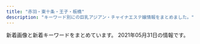```yaml
---
title: "赤羽・東十条・王子・板橋"
description: "キーワード別にの巨乳アジアン・チャイナエステ嬢情報をまとめました。"
---
```


新着画像と新着キーワードをまとめています。
2021年05月31日の情報です。

<DmmAffiliateIns />
<KeywordTable
  shops={
    [
    {
        "url": "http://meltylove.xyz/",
        "keywords": {
            "C": 6,
            "D": 4,
            "88": 2,
            "84": 6,
            "86": 9,
            "87": 2
        },
        "img_links": [
            "http://meltylove.xyz/images/g3.jpg",
            "http://meltylove.xyz/images/g5.jpg",
            "http://meltylove.xyz/images/top.jpg",
            "http://meltylove.xyz/images/room2.png",
            "http://meltylove.xyz/images/r1.png",
            "http://meltylove.xyz/images/s3.png",
            "http://meltylove.xyz/images/new.png",
            "http://meltylove.xyz/images/g4.jpg",
            "http://meltylove.xyz/images/g0.jpg",
            "http://meltylove.xyz/images/room3.png",
            "http://meltylove.xyz/images/g1.jpg",
            "http://meltylove.xyz/images/g2.jpg",
            "http://meltylove.xyz/images/room4.png",
            "http://meltylove.xyz/images/s1.png",
            "http://meltylove.xyz/images/r2.png",
            "http://meltylove.xyz/images/end.png",
            "http://meltylove.xyz/images/room1.jpg",
            "http://meltylove.xyz/images/r3.png"
        ],
        "name": "\u30e1\u30eb\u30c6\u30a3\u2015\u30e9\u30f4",
        "station": "JR\u8d64\u7fbd\u99c5"
    },
    {
        "station": "JR\u6771\u5341\u6761\u99c5\u5317\u53e3",
        "name": "\u767e\u5408",
        "img_links": [
            "http://yuri.msa.jp/images/ser2.jpg",
            "http://yuri.msa.jp/images/s_info.png",
            "http://yuri.msa.jp/images/ser3.jpg",
            "http://yuri.msa.jp/images/top2.jpg",
            "http://yuri.msa.jp/images/top1.jpg",
            "http://yuri.msa.jp/images/ser1.jpg",
            "http://yuri.msa.jp/images/info.png",
            "http://yuri.msa.jp/images/ser4.jpg",
            "http://yuri.msa.jp/images/staff_04.jpg",
            "http://yuri.msa.jp/images/wenzi-staff.png",
            "http://yuri.msa.jp/layer/images/top/top_06.jpg",
            "http://yuri.msa.jp/images/staff_02.jpg",
            "http://yuri.msa.jp/layer/images/top/top_08.png",
            "http://yuri.msa.jp/images/s_service.png",
            "http://yuri.msa.jp/layer/images/top.jpg",
            "http://yuri.msa.jp/layer/images/top/top_05.jpg",
            "http://yuri.msa.jp/layer/images/top/top_04.jpg",
            "http://yuri.msa.jp/layer/images/top/top_02.jpg",
            "http://yuri.msa.jp/images/staff_01.jpg",
            "http://yuri.msa.jp/layer/images/top/top_01.jpg",
            "http://yuri.msa.jp/images/staff_bj1.png",
            "http://yuri.msa.jp/images/staff_03.jpg",
            "http://yuri.msa.jp/layer/images/top/top_03.jpg",
            "http://yuri.msa.jp/images/1.jpg",
            "http://yuri.msa.jp/images/staff_bj4.png",
            "http://yuri.msa.jp/images/staff_06.jpg"
        ],
        "keywords": {
            "84": 3,
            "86": 3,
            "85": 3,
            "83": 3
        },
        "url": "http://yuri.msa.jp/"
    },
    {
        "url": "http://www.kaen.relaxmens.com/",
        "keywords": {
            "87": 6,
            "D": 6,
            "C": 30,
            "86": 6,
            "E": 6,
            "85": 30
        },
        "station": "JR\u8d64\u7fbd\u99c5\u6771\u53e3",
        "img_links": [
            "http://www.kaen.relaxmens.com/images/sp_top.jpg",
            "http://www.kaen.relaxmens.com/images/sp_tit_new.png",
            "http://www.kaen.relaxmens.com/images/acc4.jpg",
            "http://www.kaen.relaxmens.com/files/005.jpg",
            "http://www.kaen.relaxmens.com/files/008.jpg",
            "http://www.kaen.relaxmens.com/images/sp_tit_therapist.png",
            "http://www.kaen.relaxmens.com/files/006.jpg",
            "http://www.kaen.relaxmens.com/images/tit_new.png",
            "http://www.kaen.relaxmens.com/files/009.jpg",
            "http://www.kaen.relaxmens.com/files/002.jpg",
            "http://www.kaen.relaxmens.com/images/acc5.jpg",
            "http://www.kaen.relaxmens.com/files/007.jpg",
            "http://www.kaen.relaxmens.com/images/top.jpg",
            "http://www.kaen.relaxmens.com/images/tit_therapist.png",
            "http://www.kaen.relaxmens.com/images/maining.jpg",
            "http://www.kaen.relaxmens.com/images/kanban.jpg",
            "http://www.kaen.relaxmens.com/images/img_tel.png",
            "http://www.kaen.relaxmens.com/images/acc1.jpg",
            "http://www.kaen.relaxmens.com/images/acc2.jpg",
            "http://www.kaen.relaxmens.com/images/acc3.jpg",
            "http://www.kaen.relaxmens.com/files/001.jpg"
        ],
        "name": "\u83ef\u8276"
    },
    {
        "img_links": [
            "http://esthe-taiwanaroma.com/img/miyu.jpg",
            "http://esthe-taiwanaroma.com/img/pagetop.png",
            "http://esthe-taiwanaroma.com/img/mask05.jpg",
            "http://esthe-taiwanaroma.com/img/corona-2.jpg",
            "http://esthe-taiwanaroma.com/img/sara002.jpg",
            "http://esthe-taiwanaroma.com/img/kasumi.jpg",
            "http://esthe-taiwanaroma.com/img/mami.jpg",
            "http://esthe-taiwanaroma.com/img/mask01.jpg",
            "http://esthe-taiwanaroma.com/img/mask04.jpg",
            "http://esthe-taiwanaroma.com/img/mask03.jpg",
            "http://esthe-taiwanaroma.com/img/yuki.jpg",
            "http://esthe-taiwanaroma.com/img/anna.png",
            "http://esthe-taiwanaroma.com/img/aoi.jpg",
            "http://esthe-taiwanaroma.com/img/emi001.jpg",
            "http://esthe-taiwanaroma.com/img/2biore.png",
            "http://esthe-taiwanaroma.com/img/head_img.png",
            "http://esthe-taiwanaroma.com/img/corona-4.jpg",
            "http://esthe-taiwanaroma.com/img/4ugai.png",
            "http://esthe-taiwanaroma.com/img/iphone.png",
            "http://esthe-taiwanaroma.com/img/mask02.jpg",
            "http://esthe-taiwanaroma.com/img/tel_img.png",
            "http://esthe-taiwanaroma.com/img/mami03.png",
            "http://esthe-taiwanaroma.com/img/mika2.jpg",
            "http://esthe-taiwanaroma.com/img/erika01.jpg",
            "http://esthe-taiwanaroma.com/img/sayaka.jpg",
            "http://esthe-taiwanaroma.com/img/corona-3.jpg",
            "http://esthe-taiwanaroma.com/img/topbg02.jpg",
            "http://esthe-taiwanaroma.com/img/hina.jpg",
            "http://esthe-taiwanaroma.com/img/corona-5.jpg",
            "http://esthe-taiwanaroma.com/img/ami.jpg",
            "http://esthe-taiwanaroma.com/img/photo_01.jpg",
            "http://esthe-taiwanaroma.com/img/mizuho03.jpg",
            "http://esthe-taiwanaroma.com/img/sara2.jpg",
            "http://esthe-taiwanaroma.com/img/3kenon.png",
            "http://esthe-taiwanaroma.com/img/coming.jpg",
            "http://esthe-taiwanaroma.com/img/1purazuma.png"
        ],
        "url": "http://esthe-taiwanaroma.com/",
        "name": "\u53f0\u6e7e\u30a2\u30ed\u30de",
        "station": "JR\u8d64\u7fbd\u99c5\u5357\u53e3",
        "keywords": {}
    },
    {
        "url": "http://lastpara.net/",
        "station": "JR\u8d64\u7fbd\u99c5\u5357\u53e3",
        "keywords": {
            "90": 2,
            "86": 4,
            "85": 9,
            "84": 4
        },
        "img_links": [
            "http://lastpara.net/image/cast/cast_286_1_s.jpg",
            "http://lastpara.net/image/cast/cast_256_1_l.jpg",
            "http://lastpara.net/img/event/camp_top_02.jpg",
            "http://lastpara.net/image/cast/cast_287_1_l.jpg",
            "http://lastpara.net/image/cast/cast_261_1_l.jpg",
            "http://lastpara.net/image/cast/cast_265_1_l.jpg",
            "http://lastpara.net/image/cast/cast_287_1_s.jpg",
            "http://lastpara.net/image/cast/cast_263_1_s.jpg",
            "http://lastpara.net/image/cast/cast_262_1_l.jpg",
            "http://lastpara.net/image/cast/cast_259_1_l.jpg",
            "http://lastpara.net/image/cast/cast_256_1_s.jpg",
            "http://lastpara.net/img/news-ttl.jpg",
            "http://lastpara.net/image/cast/cast_255_1_l.jpg",
            "http://lastpara.net/image/cast/cast_259_1_s.jpg",
            "http://lastpara.net/image/cast/cast_286_1_l.jpg",
            "http://lastpara.net/image/cast/cast_265_1_s.jpg",
            "http://lastpara.net/img/recuit.png",
            "http://lastpara.net/image/cast/cast_263_1_l.jpg"
        ],
        "name": "Last Paradise \uff5e\u30e9\u30b9\u30c8\u30d1\u30e9\u30c0\u30a4\u30b9\uff5e"
    },
    {
        "img_links": [
            "http://www.e-baby.work/staff/rina1.jpg",
            "http://www.e-baby.work/staff/kumi1.jpg",
            "http://www.e-baby.work/staff/miho1.jpg",
            "http://www.e-baby.work/staff/karen1.jpg",
            "http://www.e-baby.work/staff/maya1.jpg",
            "http://www.e-baby.work/staff/haru1.jpg",
            "http://www.e-baby.work/staff/yuka1.jpg",
            "http://www.e-baby.work/img/all/icon2.png",
            "http://www.e-baby.work/img/all/loader.png",
            "http://www.e-baby.work/staff/mihoc.jpg"
        ],
        "keywords": {
            "85": 1,
            "84": 1,
            "86": 2,
            "89": 1,
            "D": 3,
            "C": 1,
            "87": 2,
            "E": 3
        },
        "name": "\u30a2\u30a4\u30ea\u30b9",
        "station": "JR\u8d64\u7fbd\u99c5\u6771\u53e3",
        "url": "http://www.e-baby.work/"
    },
    {
        "station": "JR\u738b\u5b50\u99c5\u4e2d\u592e\u53e3",
        "img_links": [
            "https://wagaya.xyz.mn/photos/sites/56/2021/04/2021040506054956.jpg",
            "https://wagaya.xyz.mn/images/s_news.png",
            "https://wagaya.xyz.mn/images/top.jpg",
            "https://wagaya.xyz.mn/images/nbj1.png",
            "https://wagaya.xyz.mn/photos/sites/56/2021/04/202104050602539.jpg",
            "https://wagaya.xyz.mn/images/mobile.jpg",
            "https://wagaya.xyz.mn/images/s_staff.png",
            "https://wagaya.xyz.mn/photos/sites/56/2021/04/2021041205512961.jpg",
            "https://wagaya.xyz.mn/photos/sites/56/2021/04/2021041205512892.jpg"
        ],
        "name": "\u6211\u304c\u5bb6",
        "url": "https://wagaya.xyz.mn/",
        "keywords": {
            "C": 8,
            "86": 5,
            "D": 20,
            "83": 5,
            "85": 10
        }
    },
    {
        "keywords": {
            "C": 15,
            "D": 10,
            "E": 6,
            "87": 6,
            "86": 8,
            "85": 2
        },
        "name": "Cocosia \uff5e\u30b3\u30b3\u30b7\u30a2\uff5e",
        "station": "JR\u8d64\u7fbd\u99c5\u897f\u53e3",
        "img_links": [
            "http://www.cocosia.work/img/header_info.png",
            "http://www.cocosia.work/staff/yuyu.jpg",
            "http://www.cocosia.work/staff/riya1.jpg",
            "http://www.cocosia.work/img/bn_contact_sp.jpg",
            "http://www.cocosia.work/staff/yuyu1.jpg",
            "http://www.cocosia.work/staff/hina.jpg",
            "http://www.cocosia.work/img/int3_sp.jpg",
            "http://www.cocosia.work/img/int1_sp.jpg",
            "http://www.cocosia.work/img/int2.jpg",
            "http://www.cocosia.work/staff/riya.jpg",
            "http://www.cocosia.work/img/concept_sp.jpg",
            "http://www.cocosia.work/staff/rea.jpg",
            "http://www.cocosia.work/img/int3.jpg",
            "http://www.cocosia.work/img/concept.jpg",
            "http://www.cocosia.work/img/bn_howto_sp.jpg",
            "http://www.cocosia.work/img/bn_howto.jpg",
            "http://www.cocosia.work/img/int1.jpg",
            "http://www.cocosia.work/img/int2_sp.jpg",
            "http://www.cocosia.work/staff/mika.jpg",
            "http://www.cocosia.work/img/i_tel.png",
            "http://www.cocosia.work/img/bn_contact.jpg",
            "http://www.cocosia.work/staff/mika1.jpg",
            "http://www.cocosia.work/staff/mao1.jpg",
            "http://www.cocosia.work/staff/rea1.jpg",
            "http://www.cocosia.work/staff/mao.jpg",
            "http://www.cocosia.work/staff/hina1.jpg"
        ],
        "url": "http://www.cocosia.work/"
    },
    {
        "keywords": {
            "87": 3,
            "88": 3,
            "\u30bb\u30af\u30b7\u30fc": 6,
            "98": 1,
            "89": 3
        },
        "img_links": [
            "http://esthe-japan.work/flower/upload/202004/1588153474.png"
        ],
        "name": "FLOWER",
        "station": "JR\u8d64\u7fbd\u99c5\u5357\u6539\u672d\u53e3(\u6771)",
        "url": "http://esthe-japan.work/flower/"
    },
    {
        "name": "\u7e01\u697d",
        "keywords": {
            "C": 1,
            "85": 2,
            "87": 1,
            "D": 5
        },
        "station": "JR\u5341\u6761\u99c5\u5357\u53e3",
        "url": "http://figret.xyz/",
        "img_links": [
            "http://figret.xyz/uploads/210517/1-21051G0253T50.jpg",
            "http://figret.xyz/static/picture/info_text.jpg",
            "http://figret.xyz/static/picture/bar-infomation.png",
            "http://figret.xyz/static/picture/girls-bar.png",
            "http://figret.xyz/uploads/200520/1-200520094144146.jpg",
            "http://figret.xyz/static/picture/info1.jpg",
            "http://figret.xyz/uploads/210501/1-2105011FK05b.jpg",
            "http://figret.xyz/uploads/200520/1-200520100455411.jpg",
            "http://figret.xyz/uploads/210515/1-2105151454123F.jpg",
            "http://figret.xyz/static/picture/bar-news.png",
            "http://figret.xyz/static/picture/bar-girls.png",
            "http://figret.xyz/static/picture/bar-inte.png",
            "http://figret.xyz/uploads/200520/1-200520100430557.jpg",
            "http://figret.xyz/static/picture/info2.jpg"
        ]
    },
    {
        "station": "\u84ee\u6839\u99c5\u6771\u53e3",
        "img_links": [
            "http://www.l-yuri.work/images/h_line.jpg",
            "http://www.l-yuri.work/img/aki1.jpg",
            "http://www.l-yuri.work/images/int2.png",
            "http://www.l-yuri.work/images/tg.jpg",
            "http://www.l-yuri.work/images/head.jpg",
            "http://www.l-yuri.work/images/5.png",
            "http://www.l-yuri.work/images/tel.jpg",
            "http://www.l-yuri.work/staff/rina.jpg",
            "http://www.l-yuri.work/img/emi1.jpg",
            "http://www.l-yuri.work/images/news.png",
            "http://www.l-yuri.work/images/s1.png",
            "http://www.l-yuri.work/staff/emi.jpg",
            "http://www.l-yuri.work/images/1.png",
            "http://www.l-yuri.work/img/miki1.jpg",
            "http://www.l-yuri.work/images/3.png",
            "http://www.l-yuri.work/img/rina1.jpg",
            "http://www.l-yuri.work/images/staff_t.jpg",
            "http://www.l-yuri.work/images/mobile.jpg",
            "http://www.l-yuri.work/images/interior_t.jpg",
            "http://www.l-yuri.work/images/2.png",
            "http://www.l-yuri.work/staff/miki.jpg",
            "http://www.l-yuri.work/images/sys.png",
            "http://www.l-yuri.work/images/4.png",
            "http://www.l-yuri.work/staff/aki.jpg",
            "http://www.l-yuri.work/staff/kaori.jpg",
            "http://www.l-yuri.work/img/kaori1.jpg",
            "http://www.l-yuri.work/images/int1.png"
        ],
        "keywords": {},
        "url": "http://www.l-yuri.work/",
        "name": "\u767e\u5408"
    },
    {
        "keywords": {
            "85": 5,
            "C": 5,
            "E": 5,
            "87": 5,
            "D": 10,
            "86": 10
        },
        "station": "JR\u8d64\u7fbd\u99c5\u6771\u53e3",
        "name": "\u30b3\u30b3\u30ca\u30c3\u30c4",
        "url": "http://coconat.work/",
        "img_links": [
            "http://coconat.work/images/news.jpg",
            "http://coconat.work/staff/yuyu1.jpg",
            "http://coconat.work/staff/ayaka1.jpg",
            "http://coconat.work/staff/rina1.jpg",
            "http://coconat.work/images/m-top004.jpg",
            "http://coconat.work/images/interior_t.jpg",
            "http://coconat.work/staff/yuko1.jpg",
            "http://coconat.work/images/m-head01.jpg",
            "http://coconat.work/images/staff_t.jpg",
            "http://coconat.work/images/news_t.jpg",
            "http://coconat.work/images/call.png"
        ]
    },
    {
        "keywords": {},
        "name": "\u56de\u697d\u82d1",
        "url": "https://nippori-massage.com/",
        "img_links": [
            "https://nippori-massage.com/staff/sakura-s1.jpg",
            "https://nippori-massage.com/images/qrcode.png",
            "https://nippori-massage.com/room/room-l3.jpg",
            "https://nippori-massage.com/mens-esthe/2021/04/15/sakura-s1.jpg",
            "https://nippori-massage.com/images/esthe1.jpg",
            "https://nippori-massage.com/icon/line.png",
            "https://nippori-massage.com/icon/twitter.png",
            "https://nippori-massage.com/room/room-l1.jpg",
            "https://nippori-massage.com/icon/yelp.png",
            "https://nippori-massage.com/room/room-l2.jpg",
            "https://nippori-massage.com/images/main-sp.jpg",
            "https://nippori-massage.com/room/room-l4.jpg",
            "https://nippori-massage.com/images/obi.jpg",
            "https://nippori-massage.com/images/esthe3.jpg",
            "https://nippori-massage.com/line/10min-coupon.png",
            "https://nippori-massage.com/images/line_friend.png",
            "https://nippori-massage.com//icon/facebook.png",
            "https://nippori-massage.com/line/line-qr.png",
            "https://nippori-massage.com/images/clear.png",
            "https://nippori-massage.com/footer/footer-line.png",
            "https://nippori-massage.com/images/esthe2.jpg",
            "https://nippori-massage.com/footer/footer-staff.png",
            "https://nippori-massage.com/images/header3.png",
            "https://nippori-massage.com/footer/footer-tel.png",
            "https://nippori-massage.com/images/esthe4.jpg",
            "https://nippori-massage.com/images/main1.jpg",
            "https://nippori-massage.com/icon/facebook.png",
            "https://scdn.line-apps.com/n/line_add_friends/btn/ja.png",
            "https://nippori-massage.com/staff/sakura-l1.jpg"
        ],
        "station": "\u5c3e\u4e45\u99c5"
    },
    {
        "name": "Love Sea",
        "img_links": [
            "https://higashijujo-mensesthe.com/room/esthe1.jpg",
            "https://higashijujo-mensesthe.com/images/header3.png",
            "https://higashijujo-mensesthe.com/icon/facebook.png",
            "https://higashijujo-mensesthe.com/staff/lime-l1.jpg",
            "https://higashijujo-mensesthe.com/2019/10/21/rika-s1.jpg",
            "https://higashijujo-mensesthe.com/staff/runa-l1.jpg",
            "https://higashijujo-mensesthe.com/menu/gallery.png",
            "https://higashijujo-mensesthe.com/menu/friend.png",
            "https://higashijujo-mensesthe.com/staff/satomi-s1.jpg",
            "https://higashijujo-mensesthe.com/room/room-l3.jpg",
            "https://higashijujo-mensesthe.com/room/room-l2.jpg",
            "https://higashijujo-mensesthe.com/button/staff.png",
            "https://higashijujo-mensesthe.com/staff/kimi-s1.jpg",
            "https://higashijujo-mensesthe.com/menu/info.png",
            "https://higashijujo-mensesthe.com/images/main1.jpg",
            "https://higashijujo-mensesthe.com/2019/08/10/kimi-s1.jpg",
            "https://higashijujo-mensesthe.com/staff/rika-s1.jpg",
            "https://higashijujo-mensesthe.com/images/main-sp.jpg",
            "https://higashijujo-mensesthe.com/2020/02/29/lime-s1.jpg",
            "https://higashijujo-mensesthe.com/images/footer-l.png",
            "https://higashijujo-mensesthe.com/icon/line.png",
            "https://higashijujo-mensesthe.com/images/flower.png",
            "https://higashijujo-mensesthe.com/button/blog.png",
            "https://higashijujo-mensesthe.com/room/esthe2.jpg",
            "https://higashijujo-mensesthe.com/staff/rika-l1.jpg",
            "https://higashijujo-mensesthe.com/staff/kimi-s2.jpg",
            "https://higashijujo-mensesthe.com/staff/lime-s1.jpg",
            "https://higashijujo-mensesthe.com/room/esthe3.jpg",
            "https://higashijujo-mensesthe.com/staff/kimi-l2.jpg",
            "https://higashijujo-mensesthe.com/2019/08/23/satomi-s1.jpg",
            "https://higashijujo-mensesthe.com/images/qrcode.png",
            "https://higashijujo-mensesthe.com/menu/blog.png",
            "https://higashijujo-mensesthe.com/staff/satomi-l1.jpg",
            "https://higashijujo-mensesthe.com/menu/home.png",
            "https://higashijujo-mensesthe.com/icon/twitter.png",
            "https://higashijujo-mensesthe.com/staff/kimi-l1.jpg",
            "https://higashijujo-mensesthe.com/button/home.png",
            "https://higashijujo-mensesthe.com/staff/runa-s1.jpg",
            "https://higashijujo-mensesthe.com/images/clear.png",
            "https://higashijujo-mensesthe.com/2019/08/22/runa-s1.jpg",
            "https://higashijujo-mensesthe.com/images/footer-r.png",
            "https://higashijujo-mensesthe.com/room/room-l4.jpg",
            "https://higashijujo-mensesthe.com/images/camp.jpg",
            "https://higashijujo-mensesthe.com/icon/yelp.png",
            "https://higashijujo-mensesthe.com/room/room-l1.jpg"
        ],
        "url": "https://higashijujo-mensesthe.com/",
        "station": "JR\u6771\u5341\u6761\u99c5\u5317\u53e3",
        "keywords": {}
    },
    {
        "url": "http://www.goodtime.iesjp.com/",
        "keywords": {
            "D": 8,
            "85": 2,
            "\u30bb\u30af\u30b7\u30fc": 3,
            "87": 8
        },
        "name": "GOOD TIME",
        "img_links": [
            "http://www.goodtime.iesjp.com/files/006.jpg",
            "http://www.goodtime.iesjp.com/images/m-head.jpg",
            "http://www.goodtime.iesjp.com/images/m-top02.jpg",
            "http://www.goodtime.iesjp.com/images/m-top-right01.jpg",
            "http://www.goodtime.iesjp.com/images/m-right.jpg",
            "http://www.goodtime.iesjp.com/files/004.jpg",
            "http://www.goodtime.iesjp.com/files/003.jpg",
            "http://www.goodtime.iesjp.com/images/m-yejiao.jpg",
            "http://www.goodtime.iesjp.com/images/call.png",
            "http://www.goodtime.iesjp.com/images/m-left.jpg",
            "http://www.goodtime.iesjp.com/images/m-top-right04.jpg",
            "http://www.goodtime.iesjp.com/photo_news/upimg/1591860540114b630a_0.jpg",
            "http://www.goodtime.iesjp.com/photo_news/upimg/6226360739cbd5fa6e_0.jpg",
            "http://www.goodtime.iesjp.com/photo_news/upimg/3462960a1ab283cd4a_0.jpg",
            "http://www.goodtime.iesjp.com/images/m-top-right03.jpg",
            "http://www.goodtime.iesjp.com/files/007.jpg",
            "http://www.goodtime.iesjp.com/photo_news/upimg/22286608910ac9b0db_0.jpg",
            "http://www.goodtime.iesjp.com/files/001.jpg",
            "http://www.goodtime.iesjp.com/photo_news/upimg/20911603de0e3ad912_0.jpg",
            "http://www.goodtime.iesjp.com/images/m-top03.jpg",
            "http://www.goodtime.iesjp.com/photo_news/upimg/2288060497ed9031e6_0.jpg",
            "http://www.goodtime.iesjp.com/images/m-top-right02.jpg",
            "http://www.goodtime.iesjp.com/images/top-left01.jpg"
        ],
        "station": "\u8d64\u7fbd\u5ca9\u6df5\u99c52\u756a\u51fa\u53e3"
    },
    {
        "station": "JR\u8d64\u7fbd\u99c5\u6771\u53e3",
        "url": "http://angel-aroma.net/",
        "keywords": {
            "84": 2,
            "82": 2,
            "87": 2,
            "86": 4
        },
        "img_links": [
            "http://angel-aroma.net/img/qr.jpg",
            "http://angel-aroma.net/img/top.jpg",
            "http://angel-aroma.net/img/sta1.jpg",
            "http://angel-aroma.net/img/sta2.jpg",
            "http://angel-aroma.net/img/no.png",
            "http://angel-aroma.net/img/stafft.jpg",
            "http://angel-aroma.net/img/sta3.jpg",
            "http://angel-aroma.net/img/m10.jpg",
            "http://angel-aroma.net/img/m4.jpg",
            "http://angel-aroma.net/img/m6.jpg",
            "http://angel-aroma.net/img/m30.jpg",
            "http://angel-aroma.net/img/m1.jpg",
            "http://angel-aroma.net/img/m5.jpg",
            "http://angel-aroma.net/img/m20.jpg",
            "http://angel-aroma.net/img/sta6.jpg",
            "http://angel-aroma.net/img/m3.jpg",
            "http://angel-aroma.net/img/sta5.jpg",
            "http://angel-aroma.net/img/m2.jpg"
        ],
        "name": "\u30c0\u30fc\u30ea\u30f3"
    },
    {
        "keywords": {
            "87": 4,
            "86": 1,
            "D": 5
        },
        "img_links": [
            "http://www.darling.esjp.info/files/002.jpg",
            "http://www.darling.esjp.info/img/stb.jpg",
            "http://www.darling.esjp.info/img/nav-004.png",
            "http://www.darling.esjp.info/files/007.jpg",
            "http://www.darling.esjp.info/files/001.jpg",
            "http://www.darling.esjp.info/img/nav-002.png",
            "http://www.darling.esjp.info/files/003.jpg",
            "http://www.darling.esjp.info/img/top01.png",
            "http://www.darling.esjp.info/img/nav-006.png",
            "http://www.darling.esjp.info/files/008.jpg",
            "http://www.darling.esjp.info/img/nav-005.png",
            "http://www.darling.esjp.info/img/stt.jpg",
            "http://www.darling.esjp.info/img/nav-001.png",
            "http://www.darling.esjp.info/img/nav-003.png",
            "http://www.darling.esjp.info/img/tel.png"
        ],
        "name": "Darling \uff5e\u30c0\u30fc\u30ea\u30f3\uff5e",
        "url": "http://www.darling.esjp.info/",
        "station": "JR\u8d64\u7fbd\u99c5\u5357\u53e3"
    },
    {
        "keywords": {},
        "name": "Lucky",
        "img_links": [],
        "url": "https://kirakira.xyz.mn/",
        "station": "JR\u738b\u5b50\u99c5\u5317\u53e3"
    },
    {
        "img_links": [
            "http://oji.pink/images/1.png",
            "http://oji.pink/images/new1.jpg",
            "http://oji.pink/images/aki.jpg",
            "http://oji.pink/images/zi_link.png",
            "http://oji.pink/images/g2.jpg",
            "http://oji.pink/images/zi_staff.png",
            "http://oji.pink/images/g7.jpg",
            "http://oji.pink/images/g1.jpg",
            "http://oji.pink/images/r1.jpg",
            "http://oji.pink/images/g0.jpg",
            "http://oji.pink/images/top.jpg",
            "http://oji.pink/images/3.png",
            "http://oji.pink/images/yuki.jpg",
            "http://oji.pink/images/g5.jpg",
            "http://oji.pink/images/r4.jpg",
            "http://oji.pink/images/r2.jpg",
            "http://oji.pink/images/r3.jpg",
            "http://oji.pink/images/mobile.jpg"
        ],
        "url": "http://oji.pink/",
        "name": "\u7f8e\u5065",
        "station": "JR\u738b\u5b50\u99c5\u5317\u53e3",
        "keywords": {
            "C": 15
        }
    },
    {
        "keywords": {},
        "img_links": [
            "http://www.roserelaxation.info/upload/201801/thumb/1517150493.jpg",
            "http://www.roserelaxation.info/upload/201707/1499300573.jpg",
            "http://www.roserelaxation.info/upload/202007/1594636246.jpg",
            "http://www.roserelaxation.info/upload/202007/thumb_dis/1594636684.jpg",
            "http://www.roserelaxation.info/upload/202007/thumb_dis/1594636322.jpg",
            "http://www.roserelaxation.info/upload/201807/thumb_dis/1531195547.jpg",
            "http://www.roserelaxation.info/upload/202007/thumb/1594636246.jpg",
            "http://www.roserelaxation.info/upload/201807/thumb/1531195952.jpg",
            "http://www.roserelaxation.info/upload/images/20171214_032900.jpg",
            "http://www.roserelaxation.info/upload/201807/thumb/1531195547.jpg",
            "http://www.roserelaxation.info/upload/202007/thumb/1594636684.jpg",
            "http://www.roserelaxation.info/upload/201807/1531197286.jpg",
            "http://www.roserelaxation.info/upload/202007/1594636684.jpg",
            "http://www.roserelaxation.info/upload/202007/thumb/1594636355.jpg",
            "http://www.roserelaxation.info/upload/202007/thumb_dis/1594636355.jpg",
            "http://www.roserelaxation.info/upload/images/20171206_133002.jpg",
            "http://www.roserelaxation.info/upload/images/20171206_132919.jpg",
            "http://www.roserelaxation.info/upload/201807/1531195547.jpg",
            "http://www.roserelaxation.info/upload/201712/thumb/1512155748.jpg",
            "http://www.roserelaxation.info/upload/201807/1531195952.jpg",
            "http://www.roserelaxation.info/upload/201708/1502280972.jpg",
            "http://www.roserelaxation.info/upload/201808/thumb_dis/1535596152.jpg",
            "http://www.roserelaxation.info/upload/201801/1517150493.jpg",
            "http://www.roserelaxation.info/upload/images/20171206_132851.jpg",
            "http://www.roserelaxation.info/upload/202008/1598846272.jpg",
            "http://www.roserelaxation.info/upload/201712/1512155748.jpg",
            "http://www.roserelaxation.info/upload/201807/thumb_dis/1531197286.jpg",
            "http://www.roserelaxation.info/upload/202007/1594636355.jpg",
            "http://www.roserelaxation.info/upload/images/20170613_104732.jpg",
            "http://www.roserelaxation.info/upload/201712/thumb_dis/1512155748.jpg",
            "http://www.roserelaxation.info/upload/202007/thumb_dis/1594636246.jpg",
            "http://www.roserelaxation.info/upload/201807/thumb_dis/1531195952.jpg",
            "http://www.roserelaxation.info/upload/images/20171206_132823.jpg",
            "http://www.roserelaxation.info/upload/201801/thumb_dis/1517150493.jpg",
            "http://www.roserelaxation.info/upload/images/20170525_102731.jpg",
            "http://www.roserelaxation.info/upload/images/20170706_091357.jpg",
            "http://www.roserelaxation.info/upload/201708/thumb_dis/1502280972.jpg"
        ],
        "url": "http://www.roserelaxation.info/",
        "station": "JR\u8d64\u7fbd\u99c5\u5357\u53e3",
        "name": "Only one \uff5e\u30aa\u30f3\u30ea\u30fc\u30ef\u30f3\uff5e"
    },
    {
        "station": "JR\u6771\u5341\u6761\u99c5\u5317\u53e3",
        "keywords": {
            "D": 2,
            "86": 2
        },
        "img_links": [
            "http://shanshan-esthe.com/img/sta14.jpg",
            "http://shanshan-esthe.com/img/st14.jpg",
            "http://shanshan-esthe.com/img/st16.jpg",
            "http://shanshan-esthe.com/img/sta0.jpg",
            "http://shanshan-esthe.com/img/no.png"
        ],
        "name": "\u9999\u9999",
        "url": "http://shanshan-esthe.com/"
    }
]
}
/>
<DmmAffiliateScript />
